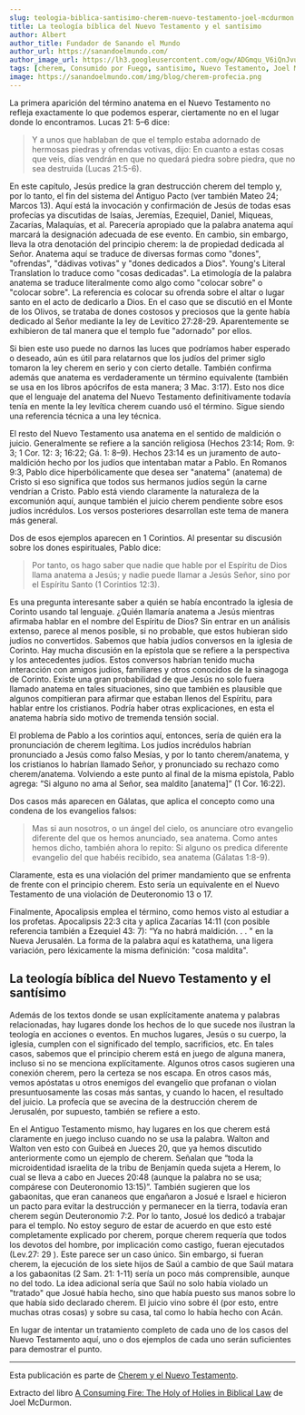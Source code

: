 ```yaml
---
slug: teologia-biblica-santisimo-cherem-nuevo-testamento-joel-mcdurmon
title: La teología bíblica del Nuevo Testamento y el santísimo
author: Albert
author_title: Fundador de Sanando el Mundo
author_url: https://sanandoelmundo.com/
author_image_url: https://lh3.googleusercontent.com/ogw/ADGmqu_V6iQnJvuIOUFQJ8ebZQW6vvBd8lk0fipmF92Z
tags: [cherem, Consumido por Fuego, santisimo, Nuevo Testamento, Joel McDurmon]
image: https://sanandoelmundo.com/img/blog/cherem-profecia.png
---
```



<Redirect to="/articles/la-teologia-biblica-del-nuevo-testamento-y-el-santisimo" />


La primera aparición del término anatema en el Nuevo Testamento no refleja exactamente lo que podemos esperar, ciertamente no en el lugar donde lo encontramos. Lucas 21: 5–6 dice:

> Y a unos que hablaban de que el templo estaba adornado de hermosas piedras y ofrendas votivas, dijo: En cuanto a estas cosas que veis, días vendrán en que no quedará piedra sobre piedra, que no sea destruida (Lucas 21:5-6).

<!--truncate-->

En este capítulo, Jesús predice la gran destrucción cherem del templo y, por lo tanto, el fin del sistema del Antiguo Pacto (ver también Mateo 24; Marcos 13). Aquí está la invocación y confirmación de Jesús de todas esas profecías ya discutidas de Isaías, Jeremías, Ezequiel, Daniel, Miqueas, Zacarías, Malaquías, et al. Parecería apropiado que la palabra anatema aquí marcará la designación adecuada de ese evento. En cambio, sin embargo, lleva la otra denotación del principio cherem: la de propiedad dedicada al Señor. Anatema aquí se traduce de diversas formas como "dones", "ofrendas", "dádivas votivas" y "dones dedicados a Dios". Young's Literal Translation lo traduce como "cosas dedicadas". La etimología de la palabra anatema se traduce literalmente como algo como "colocar sobre" o "colocar sobre". La referencia es colocar su ofrenda sobre el altar o lugar santo en el acto de dedicarlo a Dios. En el caso que se discutió en el Monte de los Olivos, se trataba de dones costosos y preciosos que la gente había dedicado al Señor mediante la ley de Levítico 27:28-29. Aparentemente se exhibieron de tal manera que el templo fue "adornado" por ellos.

Si bien este uso puede no darnos las luces que podríamos haber esperado o deseado, aún es útil para relatarnos que los judíos del primer siglo tomaron la ley cherem en serio y con cierto detalle. También confirma además que anatema es verdaderamente un término equivalente (también se usa en los libros apócrifos de esta manera; 3 Mac. 3:17). Esto nos dice que el lenguaje del anatema del Nuevo Testamento definitivamente todavía tenía en mente la ley levítica cherem cuando usó el término. Sigue siendo una referencia técnica a una ley técnica.

El resto del Nuevo Testamento usa anatema en el sentido de maldición o juicio. Generalmente se refiere a la sanción religiosa (Hechos 23:14; Rom. 9: 3; 1 Cor. 12: 3; 16:22; Gá. 1: 8–9). Hechos 23:14 es un juramento de auto-maldición hecho por los judíos que intentaban matar a Pablo. En Romanos 9:3, Pablo dice hiperbólicamente que desea ser "anatema" (anatema) de Cristo si eso significa que todos sus hermanos judíos según la carne vendrían a Cristo. Pablo está viendo claramente la naturaleza de la excomunión aquí, aunque también el juicio cherem pendiente sobre esos judíos incrédulos. Los versos posteriores desarrollan este tema de manera más general.

Dos de esos ejemplos aparecen en 1 Corintios. Al presentar su discusión sobre los dones espirituales, Pablo dice:

> Por tanto, os hago saber que nadie que hable por el Espíritu de Dios llama anatema a Jesús; y nadie puede llamar a Jesús Señor, sino por el Espíritu Santo (1 Corintios 12:3).

Es una pregunta interesante saber a quién se había encontrado la iglesia de Corinto usando tal lenguaje. ¿Quién llamaría anatema a Jesús mientras afirmaba hablar en el nombre del Espíritu de Dios? Sin entrar en un análisis extenso, parece al menos posible, si no probable, que estos hubieran sido judíos no convertidos. Sabemos que había judíos conversos en la iglesia de Corinto. Hay mucha discusión en la epístola que se refiere a la perspectiva y los antecedentes judíos. Estos conversos habrían tenido mucha interacción con amigos judíos, familiares y otros conocidos de la sinagoga de Corinto. Existe una gran probabilidad de que Jesús no solo fuera llamado anatema en tales situaciones, sino que también es plausible que algunos compitieran para afirmar que estaban llenos del Espíritu, para hablar entre los cristianos. Podría haber otras explicaciones, en esta el anatema habría sido motivo de tremenda tensión social.

El problema de Pablo a los corintios aquí, entonces, sería de quién era la pronunciación de cherem legítima. Los judíos incrédulos habrían pronunciado a Jesús como falso Mesías, y por lo tanto cherem/anatema, y ​​los cristianos lo habrían llamado Señor, y pronunciado su rechazo como cherem/anatema. Volviendo a este punto al final de la misma epístola, Pablo agrega: “Si alguno no ama al Señor, sea maldito [anatema]” (1 Cor. 16:22).

Dos casos más aparecen en Gálatas, que aplica el concepto como una condena de los evangelios falsos:

> Mas si aun nosotros, o un ángel del cielo, os anunciare otro evangelio diferente del que os hemos anunciado, sea anatema. Como antes hemos dicho, también ahora lo repito: Si alguno os predica diferente evangelio del que habéis recibido, sea anatema (Gálatas 1:8-9).

Claramente, esta es una violación del primer mandamiento que se enfrenta de frente con el principio cherem. Esto sería un equivalente en el Nuevo Testamento de una violación de Deuteronomio 13 o 17.

Finalmente, Apocalipsis emplea el término, como hemos visto al estudiar a los profetas. Apocalipsis 22:3 cita y aplica Zacarías 14:11 (con posible referencia también a Ezequiel 43: 7): “Ya no habrá maldición. . . " en la Nueva Jerusalén. La forma de la palabra aquí es katathema, una ligera variación, pero léxicamente la misma definición: "cosa maldita".

## La teología bíblica del Nuevo Testamento y el santísimo

Además de los textos donde se usan explícitamente anatema y palabras relacionadas, hay lugares donde los hechos de lo que sucede nos ilustran la teología en acciones o eventos. En muchos lugares, Jesús o su cuerpo, la iglesia, cumplen con el significado del templo, sacrificios, etc. En tales casos, sabemos que el principio cherem está en juego de alguna manera, incluso si no se menciona explícitamente. Algunos otros casos sugieren una conexión cherem, pero la certeza se nos escapa. En otros casos más, vemos apóstatas u otros enemigos del evangelio que profanan o violan presuntuosamente las cosas más santas, y cuando lo hacen, el resultado del juicio. La profecía que se avecina de la destrucción cherem de Jerusalén, por supuesto, también se refiere a esto.

En el Antiguo Testamento mismo, hay lugares en los que cherem está claramente en juego incluso cuando no se usa la palabra. Walton and Walton ven esto con Guibeá en Jueces 20, que ya hemos discutido anteriormente como un ejemplo de cherem. Señalan que “toda la microidentidad israelita de la tribu de Benjamín queda sujeta a Herem, lo cual se lleva a cabo en Jueces 20:48 (aunque la palabra no se usa; compárese con Deuteronomio 13:15)”. También sugieren que los gabaonitas, que eran cananeos que engañaron a Josué e Israel e hicieron un pacto para evitar la destrucción y permanecer en la tierra, todavía eran cherem según Deuteronomio 7:2. Por lo tanto, Josué los dedicó a trabajar para el templo. No estoy seguro de estar de acuerdo en que esto esté completamente explicado por cherem, porque cherem requería que todos los devotos del hombre, por implicación como castigo, fueran ejecutados (Lev.27: 29 ). Este parece ser un caso único. Sin embargo, si fueran cherem, la ejecución de los siete hijos de Saúl a cambio de que Saúl matara a los gabaonitas (2 Sam. 21: 1-11) sería un poco más comprensible, aunque no del todo. La idea adicional sería que Saúl no solo había violado un "tratado" que Josué había hecho, sino que había puesto sus manos sobre lo que había sido declarado cherem. El juicio vino sobre él (por esto, entre muchas otras cosas) y sobre su casa, tal como lo había hecho con Acán.

En lugar de intentar un tratamiento completo de cada uno de los casos del Nuevo Testamento aquí, uno o dos ejemplos de cada uno serán suficientes para demostrar el punto.

---------

Esta publicación es parte de [Cherem y el Nuevo Testamento](/blog/cherem-nuevo-testamento-joel-mcdurmon).

<div className="alert alert--secondary" role="info">
  Extracto del libro <a href="https://www.amazon.com/Consuming-Fire-Holy-Holies-Biblical/dp/1078311242">A Consuming Fire: The Holy of Holies in Biblical Law</a> de Joel McDurmon.
</div>